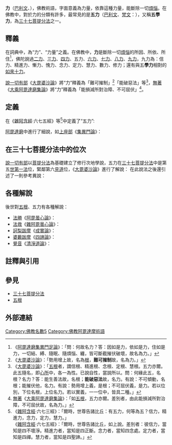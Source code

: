 {{佛教}}
{{bodhipakkhiyadhamma}}
'''力'''（[[巴利文|巴利文]]、{{lang-sa|{{IAST|Bala}}}}），佛教術語，字面意義為力量，依靠這種力量，能斷除一切[[煩惱_(佛教)|煩惱]]。在佛教中，對於力的分類有許多，最常見的是'''五力'''（[[巴利文|巴利文]]、[[梵文|梵文]]：{{IAST|pañca bala}}），又稱'''五學力'''，為[[三十七菩提分法|三十七菩提分法]]之一。

==釋義==
在詞典中，{{IAST|bala}}為“力”、“力量”之義。在佛教中，'''力'''是斷除一切[[煩惱_(佛教)|煩惱]]的所因、所依、所住<ref name="li">
《[[阿毘達磨集異門足論|阿毘達磨集異門足論]]》：「問：何故名力？答：因如是力，依如是力，住如是力，一切結、縛、隨眠、隨煩惱、纏，皆可斷截摧伏破壞，故名為力。」</ref>，佛陀說過[[二力|二力]]、[[三力|三力]]、[[四力|四力]]、五力、[[六力|六力]]、[[七力|七力]]、[[八力|八力]]、[[九力|九力]]，九力為：信力、精進力、慚力、愧力、念力、定力、慧力、數力、修力；還有與五'''學力'''相對的[[如來|如來]][[十力|十力]]。

[[說一切有部|說一切有部]]《[[大毘婆沙論|大毘婆沙論]]》將“力”釋義為「難可摧制」<ref>《[[大毘婆沙論|大毘婆沙論]]》：「勢用增上故，名為[[根_(佛教)|根]]，'''難可摧制'''故，名為力。」</ref>「能破惡法」等<ref>《[[大毘婆沙論|大毘婆沙論]]》：「[[五根|五根]]者，謂信根、精進根、念根、定根、慧根。五力亦爾。此五隨名，即[[心所|心所]]中，各一為性。已說自性，當說所以。問：何緣此五，名根？名力？答：能生善法故，名根；'''能破惡法'''故，名力。有說：不可傾動，名根；能摧伏他，名力。有說：勢用增上義，是根；不可屈伏義，是力。若以位別，下位名根，上位名力。若以實義，一一位中，皆具二種。」</ref>，[[無著|無著]]《[[大乘阿毘達磨集論|大乘阿毘達磨集論]]》將“力”釋義為「能損減所對治障、不可屈伏」<ref name="apdmjl">[[無著|無著]]《[[大乘阿毘達磨集論|大乘阿毘達磨集論]]》：「如[[五根|五根]]，五力亦爾。差別者，由此能損減所對治障，不可屈伏故，名為力。」</ref>。

==定義==
在《[[雜阿含經|雜阿含經]]·六七五經》等<ref>
《[[雜阿含經|雜阿含經]]·六七三經》：「爾時，世尊告諸比丘：有五力，何等為五？信力，精進力，念力，定力，慧力。」<br />《[[雜阿含經|雜阿含經]]·六七五經》：「爾時，世尊告諸比丘，如上說。差別者：彼信力，當知是四不壞淨。精進力者，當知是四正斷。念力者，當知四念處。定力者，當知是四禪。慧力者，當知是四聖諦。」
</ref>中定義了“五力”:{{Cquote|爾時，世尊告諸比丘：有五力，何等為五？信力，精進力，念力，定力，慧力。<br />彼信力，當知是[[四不壞淨|四不壞淨]]。精進力者，當知是[[四正斷|四正斷]]。念力者，當知[[四念處|四念處]]。定力者，當知是[[四禪|四禪]]。慧力者，當知是[[四聖諦|四聖諦]]。}}

[[阿毘達磨|阿毘達磨]]中進行了細說，如[[上座部|上座部]]《[[阿毘達磨集異門足論|集異門論]]》：{{Cquote|
*問信力云何？答：於如來所修植[[淨信|淨信]]<ref>
《[[阿毘達磨集異門足論|阿毘達磨集異門足論]]》：「[[如來|如來]]云何？答：應正等覺，說名如來。<br />[[淨信|淨信]]云何？答：若依出離、遠離所生善法，諸信、信性、隨順性、印可性，已愛樂、當愛樂、現愛樂性，心清淨性故，名淨信。<br />即此淨信，於如來所，已修植、當修植、現修植，由斯故說，於如來所修植淨信。」
</ref>，[[根_(佛教)|根]]生安住<ref>
《[[阿毘達磨集異門足論|阿毘達磨集異門足論]]》：「言[[根_(佛教)|根]]生者：謂此淨信，有二種[[根_(佛教)|根]]，一者、無漏智，二者、無漏善根，故名根生。<br />言安住者，謂由如是行相根生，即由如是行相安住，若由如是行相安住，即由如是行相根生故，名安住。」
</ref>，不為沙門、或婆羅門、或天、魔、梵、或餘世間如法引奪，是名信力。<ref>《[[雜阿含經|雜阿含經]]·六六六經》：「何等為信力？謂聖弟子，於如來所起<small>(此“起”原文誤為“入於”)</small>[[淨信|淨信]]，根本堅固，諸天、魔、梵、沙門、婆羅門及諸同法，所不能壞，是名信力。」</ref>
*問精進力云何？答：於己生不善法，為永斷故，生欲策勵，乃至廣說[[四正斷|四種正斷]]，是名精進力。
*問念力云何？答：於內身住，循身觀，乃至廣說[[四念住|四種念住]]，是名念力。
*問定力云何？答：離欲、惡、不善法，乃至廣說[[四禪|四種靜慮]]，是名定力。
*問慧力云何？答：如實了知，此是苦[[四聖諦|聖諦]]，此是苦集聖諦，此是苦滅聖諦，此是趣苦滅行聖諦，是名慧力。}}

==在三十七菩提分法中的位次==
[[說一切有部|說一切有部]]以[[菩提分法|菩提分法]]為基礎建立了修行次地學說，五力在[[三十七菩提分法|三十七菩提分法]]中是第五[[世第一法|世第一法]]位，緊鄰第六[[見道|見道]]位，《[[大毘婆沙論|大毘婆沙論]]》進行了解說：{{Cquote|問：何故名念住乃至道支耶？答：由念勢力，折除自體故，名念住；自體即是有漏五蘊，要由念住折除彼故。於正持策身語意中，此最為勝，故名正勝；或名正斷，於正修習斷修法時，能斷懈怠故，名正斷。能為神妙功德所依故，名神足。勢用增上故，名為根。難可摧制故，名為力。助如實覺故，名覺支。助正求趣故，名道支。<ref>
《[[阿毘曇毘婆沙論|阿毘曇毘婆沙論]]》：「已總說助道法所以，今當各各別說所以，何故名念處耶？答曰：分別聚義，是念處義，聚名五取陰，若欲分別，應以念處。而燒然義，是正斷義。積聚義法義，是如意足義。增上勝義，是根義。不可壞義，是力義。覺知義，是覺支義。求覓義，是道支義。」
</ref>……<br />已說[[菩提分法|菩提分法]]，所以次第今當說。問：何故先說四念住乃至後說八道支耶？答：隨順文詞巧妙次第法故。復次，隨順說者受者輕便次第法故。復次，<br />
#[[四念住|四念住]]，從初業地，乃至盡、無生智，勢用常勝，是故先說。
#[[四正勝|四正勝]]，從[[煖法|煖]]，乃至盡、無生智，勢用常勝，是故次說。
#[[四神足|四神足]]，從[[頂法|頂]]，乃至盡、無生智，勢用常勝，是故次說。
#[[五根|五根]]，從[[忍法|忍]]，乃至盡、無生智，勢用常勝，是故次說。<ref>[[世親|世親]]《[[阿毘達磨俱舍論|阿毘達磨俱舍論]]》：「忍法位中，必不退墮，善根堅固。得增上義故，說根增。」</ref><ref>[[無著|無著]]《[[大乘阿毘達磨集論|大乘阿毘達磨集論]]》：「五根所緣者，謂四聖諦。自體者，謂信、精進、念、定、慧。助伴者，謂彼相應心、心所等。修習者，謂信根，於諸諦起忍可行修習；精進根，於諸諦生忍可已，為覺悟故，起精進行修習；念根，於諸諦發精進已，繫念，起不忘失行修習；定根，於諸諦既繫念已，起心一境性行修習；慧根，於諸諦心既得定，起簡擇行修習。修果者，謂能速發諦現觀，及能修治煖、頂，引發忍、世第一法。」</ref>
#'''五力'''，從[[世第一法|世第一法]]，乃至盡、無生智，勢用常勝，是故次說。<ref>[[世親|世親]]《[[阿毘達磨俱舍論|阿毘達磨俱舍論]]》：「第一位中，非惑世法，所能屈伏，得無屈義故，說力增。」</ref><ref name="apdmjl" /><ref>[[安慧|安慧]]《[[大乘阿毘達磨雜集論|大乘阿毘達磨雜集論]]》：「如五根，五力亦爾。差別者，由此能損減所對治障，不可屈伏故，名為力。謂五力所緣境等，與根相似，然果有差別。所以者何？如說果者，謂能損減不信等障故。勝過於前，雖與五根所緣境界、自體等相似，然不可屈伏義有差別故，別立力分。」</ref>
#[[八道支|八道支]]，[[見道|見道]]中勝。
#[[七覺支|七覺支]]，[[修道_(佛教)|修道]]中勝。<ref>《[[阿毘曇毘婆沙論|阿毘曇毘婆沙論]]》：「已各各別說，助道法所以，今當求其次第。何故先說四念處、乃至後說八道支耶？答曰：……復次、念處從初覺地，乃至盡智、無生智，勢用常勝。正斷，從暖法以上，勢用常勝。如意足，從頂法以上，勢用常勝。五根，從忍法以上，勢用常勝。五力，從世第一法以上，勢用常勝。道支，於見道中勝。覺支，於修道中勝。」</ref>
}}
在此說法之後還引述了一則參考異說：{{Cquote|有餘師說，諸修行者，
#先由念住，於身等境，自相、共相，如實了知，除自相愚，及所緣愚；導起諸善，如有目者，引導盲徒，是故最初說[[四念住|四念住]]。<ref>《[[阿毘曇毘婆沙論|阿毘曇毘婆沙論]]》：「已各各別說，助道法所以，今當求其次第。何故先說四念處、乃至後說八道支耶？答曰：隨順言說次第法故。復次、佛說則隨順，問者則易受。復次、四念處如眼見，餘助道法如盲，不令墮不如法處，如眾多盲人，有目將導，不令墮非道中，彼亦如是。復以念處能了了分別，總相、別相法，壞物體愚，壞緣中愚，取法實相，不令增減。……」</ref>
#由念住力，了知境已，於斷修事，能發正勤，故於第二說[[四正勝|四正勝]]。
#由正勝力，令相續中，過失損減，功德增盛，於殊勝定，能正修習，故於第三說[[四神足|四神足]]。
#由神足力，令信等五，與出世法，為增上緣，故於第四說於[[五根|五根]]。<ref>[[世親|世親]]《[[阿毘達磨俱舍論|阿毘達磨俱舍論]]》：「勝定為依，便令信等，與出世法為增上緣，由此五根說為第四。」</ref>
#根義既成，能招惡趣，煩惱、惡業，不能屈伏，故於第五說於'''五力'''。<ref>[[世親|世親]]《[[阿毘達磨俱舍論|阿毘達磨俱舍論]]》：「根義既立，能正伏除，所治現行，牽生聖法，由此五力說為第五。」<br />
[[眾賢|眾賢]]《[[阿毘達磨順正理論|阿毘達磨順正理論]]》：「根義既立，能招惡趣，惡業、煩惱，不能屈伏，由此五力說為第五。」</ref>
#力義既成，能如實覺，四聖諦境，無有猶豫，故於第六說[[七覺支|七覺支]]。<ref>[[世親|世親]]《[[阿毘達磨俱舍論|阿毘達磨俱舍論]]》：「於見道位建立覺支，如實覺知四聖諦故。」<br />
[[眾賢|眾賢]]《[[阿毘達磨順正理論|阿毘達磨順正理論]]》：「力義既成，能如實覺四聖諦境，無疑慮故，說七覺支在於第六。」</ref>
#既如實覺，四聖諦已，厭捨生死，欣趣涅槃，故於第七說[[八道支|八道支]]。<ref>[[世親|世親]]《[[阿毘達磨俱舍論|阿毘達磨俱舍論]]》：「通於二位（見道位、修道位），建立道支，俱通直往涅槃城故。如契經說：『於八道支修圓滿者，於四念住，至七覺支亦修圓滿。』又契經說：『苾芻當知，宣如實言者，喻說四聖諦，令依本路速行出者，喻令修習八聖道支。』故知八道支，通依二位說。」<br />[[大乘光|大乘光]]《[[俱舍論記|俱舍論記]]》：「又契經說至八聖道支者，復引經證八道通修。宣如實言者，喻佛世尊說四聖諦，此顯見道，以四聖諦皆如實故。令依本路速行出者，喻令修習八聖道支，此顯修道，以八道支皆是過去佛本遊路故。如契經中說：『有商侶，乘船入海，至一海誕，有羅剎女，現可愛形，誘諸商侶。漸入己城，各配一女，時經多日。空中天神，告商侶曰：今此城內，非是人類，皆是羅剎幻惑故，爾不久之間，皆被食噉。即為宣說，如實之言：於是城中，皆悉受苦，此喻苦諦，汝勿貪染，此喻集諦，怱求出城，此喻滅諦，急覓出道，此喻道諦（故宣如實言者，此喻四聖諦，顯見道也）。空中天神，復告商侶：可依本路速行出去（即此本路，喻令修習八聖道支，是顯修道），過去諸佛皆悉依此修道，本路而出生死，若欲求出生死海者，可依過去諸佛本路速行出之，求速出者，當勤修習八聖道支。』以此故知，亦通修道。又解：本路之言，通喻見、修。若作此解，即證八道通見、修二。」<br />
[[眾賢|眾賢]]《[[阿毘達磨順正理論|阿毘達磨順正理論]]》：「既如實覺四聖諦境，厭捨生死欣趣涅槃，故說道支以為第七。」</ref>}}

== 各種解說 ==
後世對[[五根|五根]]、五力有各種解說：
*[[法勝|法勝]]《[[阿毘曇心論|阿毘曇心論]]》：{{Cquote|處方便一意，濡鈍及利根，見道思惟道，佛說三十七。……濡鈍意得故，說根。『利根』者，利根意得故，說'''力'''。}}
*[[法救|法救]]《[[雜阿毘曇心論|雜阿毘曇心論]]》：{{Cquote|處方便自在，軟及利亦然，見道亦修道，故說三十七。<br/>……『軟者』，信等五法，軟者，說根。『及利亦然者』，此諸根，若增上者，說'''力'''。是故，增上義，說根，難伏故，說'''力'''。<br />問：何者是根？云何次第？答：信、精進、念、定、慧，是根。<br />次第者，信因果，能為一切善法根本，是故前說信；信已，捨惡修善故，精進方便；精進方便已，心於境界念住；心住已，於緣不亂；不亂已，堪能觀察。<br />復次，於法觀察已，心定；心定已，隨正念住；正念住已，正堪能；正堪能已，信業果，是說逆次第。<br />問：云何立五根？答：地故建立。彼初業地，信修，導一切勝法故。[[見地|見地]]，精進修，見道速進故。[[薄地|薄地]]說念，修念住，令貪恚癡薄故。[[離欲地|離欲地]]說定，修定，修根本禪故。[[無學地|無學地]]說慧，修慧，永離無明故。<br />說'''力'''亦如是。}}
*[[訶梨跋摩|訶梨跋摩]]《[[成實論|成實論]]》：{{Cquote|五根者，聞法生信，是名信根。信已，為斷垢法，證淨法故，勤發精進，是名精進根。修四念處，是名念根。因念能成三昧，是名定根。因定生慧，是名慧根。是五根，增長有力，故名'''五力'''。}}
*[[婆藪跋摩|婆藪跋摩]]《[[四諦論|四諦論]]》：{{Cquote|由此定力，於不疑境心有增上；由此信故，於不懈怠心有增上；由此精進所得善心，有助無障，於不忘境心有增上；由此念故，攝在一境，於無散中心有增上；由此定故，如實觀境心有增上；由當體增上故，於不退位心有增上；由不退故，於通達分心有增上故，次立五根。<br />是五根增長，至最上上品故，下惑不能破故，餘世間法不能勝故，無流心次第緣故，不退聖位故，以是義故，次立'''五力'''。}}
*[[覺音|覺音]]《[[清淨道論|清淨道論]]》：{{Cquote|因為克服了不信、懈怠、放逸、散亂、愚痴，故以稱克服的增上之義為“根”。因為不給不信等所勝，故以不動之義為“'''力'''”。此兩者都依信等而有五種，故說“五根、五力”。}}

==註釋與引用==
{{reflist|2}}
==參見==
*[[三十七菩提分法|三十七菩提分法]]
*[[五根|五根]]

==外部連結==
{{wikisource|佛學大辭典/五力}}
{{Buddhism topics}}

[[Category:佛教名數5|Category:佛教名數5]]
[[Category:佛教阿毘達摩術語|Category:佛教阿毘達摩術語]]
